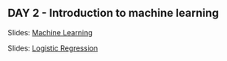 ## DAY 2 - Introduction to machine learning {.unnumbered}

Slides: [Machine Learning](https://docs.google.com/presentation/d/1LsSjXrXwH5VfLomZQA5KQhMHndyItxO66oCJpPE8oJs/edit?slide=id.g319bda8980d_0_0#slide=id.g319bda8980d_0_0)

Slides: [Logistic Regression](https://docs.google.com/presentation/d/1upv0pIpmInigYtOwnwLGM50l7xdTn93MEITwxkOkdxE/edit?slide=id.p#slide=id.p)
